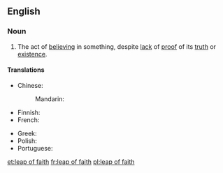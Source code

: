 ==English==
{{wikipedia}}

===Noun===
{{en-noun|head=[[leap]] [[of]] [[faith]]|leaps of faith}}

# {{label|en|philosophy|religion}} The act of [[believe|believing]] in something, despite [[lack]] of [[proof]] of its [[truth]] or [[existence]].

====Translations====
{{trans-top|act of believing in something despite proof}}
* Chinese:
*: Mandarin: {{t-needed|cmn}}
* Finnish: {{t|fi|uskon hyppy}}
* French: {{t|fr|acte de foi|m}}
{{trans-mid}}
* Greek: {{t|el|τυφλή πίστη|f}}
* Polish: {{t|pl|skok wiary}}
* Portuguese: {{t|pt|salto da fé}}
{{trans-bottom}}

[[et:leap of faith]]
[[fr:leap of faith]]
[[pl:leap of faith]]